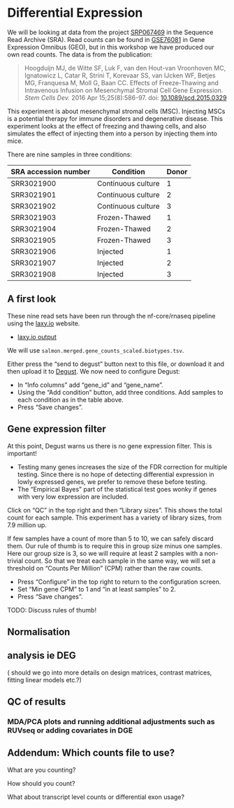 # Differential Expression

We will be looking at data from the project [SRP067469](https://www.ncbi.nlm.nih.gov/Traces/study/?acc=SRP067469&o=acc_s%3Aa) in the Sequence Read Archive (SRA). Read counts can be found in [GSE76081](https://www.ncbi.nlm.nih.gov/geo/query/acc.cgi?acc=GSE76081) in Gene Expression Omnibus (GEO), but in this workshop we have produced our own read counts. The data is from the publication:

> Hoogduijn MJ, de Witte SF, Luk F, van den Hout-van Vroonhoven MC, Ignatowicz L, Catar R, Strini T, Korevaar SS, van IJcken WF, Betjes MG, Franquesa M, Moll G, Baan CC. Effects of Freeze-Thawing and Intravenous Infusion on Mesenchymal Stromal Cell Gene Expression. *Stem Cells Dev.* 2016 Apr 15;25(8):586-97. doi: [10.1089/scd.2015.0329](https://doi.org/10.1089/scd.2015.0329)

This experiment is about mesenchymal stromal cells (MSC). Injecting MSCs is a potential therapy for immune disorders and degenerative disease. This experiment looks at the effect of freezing and thawing cells, and also simulates the effect of injecting them into a person by injecting them into mice.

There are nine samples in three conditions:

| SRA accession number | Condition | Donor |
|---|---|---|
| SRR3021900 | Continuous culture | 1 |
| SRR3021901 | Continuous culture | 2 |
| SRR3021902 | Continuous culture | 3 |
| SRR3021903 | Frozen-Thawed | 1 | 
| SRR3021904 | Frozen-Thawed | 2 |
| SRR3021905 | Frozen-Thawed | 3 |
| SRR3021906 | Injected | 1 |
| SRR3021907 | Injected | 2 |
| SRR3021908 | Injected | 3 |

## A first look

These nine read sets have been run through the nf-core/rnaseq pipeline using the [laxy.io](https://laxy.io) website.

* [laxy.io output](https://laxy.io/#/job/7CW69RaW4vglLAGcNqFRMi/?access_token=312fbb56-a09a-4f55-9519-6cf67cc341fa)

<!--We will use the file `counts.star_featureCounts.tsv`, which counts reads unambiguously aligned to genes in a straightforward way. See later for a discussion of different ways of counting. -->

We will use `salmon.merged.gene_counts_scaled.biotypes.tsv`.

Either press the "send to degust" button next to this file, or download it and then upload it to [Degust](https://degust.erc.monash.edu/). We now need to configure Degust:

* In "Info columns" add "gene_id" and "gene_name".
* Using the "Add condition" button, add three conditions. Add samples to each condition as in the table above.
* Press "Save changes".

## Gene expression filter

At this point, Degust warns us there is no gene expression filter. This is important!

* Testing many genes increases the size of the FDR correction for multiple testing. Since there is no hope of detecting differential expression in lowly expressed genes, we prefer to remove these before testing. 
* The "Empirical Bayes" part of the statistical test goes wonky if genes with very low expression are included.

Click on "QC" in the top right and then "Library sizes". This shows the total count for each sample. This experiment has a variety of library sizes, from 7.9 million up.

If few samples have a count of more than 5 to 10, we can safely discard them. Our rule of thumb is to require this in group size minus one samples. Here our group size is 3, so we will require at least 2 samples with a non-trivial count. So that we treat each sample in the same way, we will set a threshold on "Counts Per Million" (CPM) rather than the raw counts.

* Press "Configure" in the top right to return to the configuration screen.
* Set "Min gene CPM" to 1 and "in at least samples" to 2.
* Press "Save changes".

TODO: Discuss rules of thumb!

## Normalisation

## analysis ie DEG

 ( should we go into more details on design matrices, contrast matrices, fitting linear models etc.?)

## QC of results
### MDA/PCA plots and running additional adjustments such as RUVseq or adding covariates in DGE


## Addendum: Which counts file to use?

What are you counting?

How should you count?

What about transcript level counts or differential exon usage?